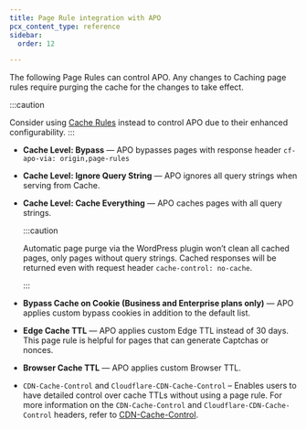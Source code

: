 ```yaml
---
title: Page Rule integration with APO
pcx_content_type: reference
sidebar:
  order: 12

---
```


The following Page Rules can control APO. Any changes to Caching page rules require purging the cache for the changes to take effect.

:::caution

Consider using [Cache Rules](/cache/how-to/cache-rules/) instead to control APO due to their enhanced configurability. 
:::

* **Cache Level: Bypass** — APO bypasses pages with response header `cf-apo-via: origin,page-rules`

* **Cache Level: Ignore Query String** — APO ignores all query strings when serving from Cache.

* **Cache Level: Cache Everything** — APO caches pages with all query strings.

  :::caution

  Automatic page purge via the WordPress plugin won’t clean all cached pages, only pages without query strings. Cached responses will be returned even with request header `cache-control: no-cache`.

  :::

* **Bypass Cache on Cookie (Business and Enterprise plans only)** — APO applies custom bypass cookies in addition to the default list.

* **Edge Cache TTL** — APO applies custom Edge TTL instead of 30 days. This page rule is helpful for pages that can generate Captchas or nonces.

* **Browser Cache TTL** — APO applies custom Browser TTL.

* `CDN-Cache-Control` and `Cloudflare-CDN-Cache-Control` – Enables users to have detailed control over cache TTLs without using a page rule. For more information on the `CDN-Cache-Control` and `Cloudflare-CDN-Cache-Control` headers, refer to [CDN-Cache-Control](/cache/concepts/cache-control/).

